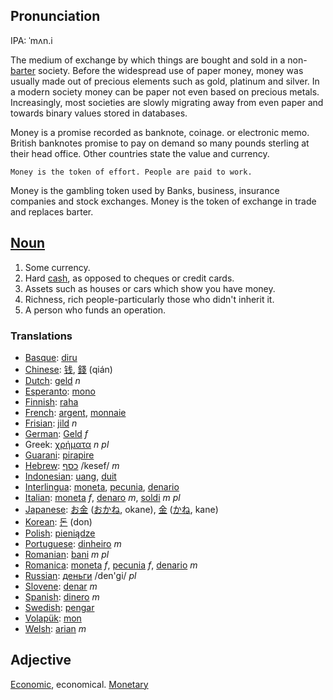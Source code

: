 ==Pronunciation==
IPA: ˈmʌn.i

The medium of exchange by which things are bought and sold in a non-[[barter]] society. Before the widespread use of paper money, money was usually made out of precious elements such as gold, platinum and silver. In a modern society money can be paper not even based on precious metals. Increasingly, most societies are slowly migrating away from even paper and towards binary values stored in databases.

Money is a promise recorded as banknote, coinage. or electronic memo. British banknotes promise to pay on demand so many pounds sterling at their head office. Other countries state the value and currency.
 Money is the token of effort. People are paid to work.
Money is the gambling token used by Banks, business, insurance companies and stock exchanges.
Money is the token of exchange in trade and replaces barter.

==[[Noun]]==

#Some currency.
#Hard [[cash]], as opposed to cheques or credit cards.
#Assets such as houses or cars which show you have money.
#Richness, rich people-particularly those who didn't inherit it.
#A person who funds an operation.

===Translations===

*[[Basque]]: [[diru]]
*[[Chinese]]: [[钱]], [[錢]] (qián)
*[[Dutch]]: [[geld]] ''n''
*[[Esperanto]]: [[mono]]
*[[Finnish]]: [[raha]]
*[[French]]: [[argent]], [[monnaie]]
*[[Frisian]]: [[jild]] ''n''
*[[German]]: [[Geld]] ''f''
*Greek: [[χρήματα]] ''n pl''
*[[Guarani]]: [[pirapire]]
*[[Hebrew]]: [[:he:כסף|כסף]] /kesef/ ''m''
*[[Indonesian]]: [[uang]], [[duit]]
*[[Interlingua]]: [[moneta]], [[pecunia]], [[denario]]
*[[Italian]]: [[moneta]] ''f'', [[denaro]] ''m'', [[soldi]] ''m pl''
*[[Japanese]]: [[お金]] ([[おかね]], okane), [[金]] ([[かね]], kane)
*[[Korean]]: [[돈]] (don)
*[[Polish]]: [[pieniądze]]
*[[Portuguese]]: [[dinheiro]] ''m''
*[[Romanian]]: [[bani]] ''m'' ''pl''
*[[Romanica]]: [[moneta]] ''f'', [[pecunia]] ''f'', [[denario]] ''m''
*[[Russian]]: [[:ru:деньги|деньги]] /den'gi/ ''pl''
*[[Slovene]]: [[denar]] ''m''
*[[Spanish]]: [[dinero]] ''m''
*[[Swedish]]: [[pengar]]
*[[Volapük]]: [[mon]]
*[[Welsh]]: [[arian]] ''m''

==Adjective==

[[Economic]], economical.
[[Monetary]]